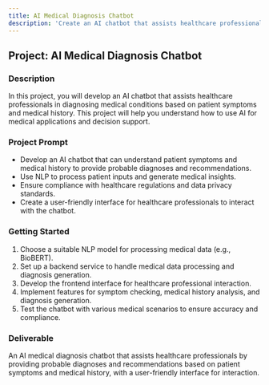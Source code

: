 ```yaml
---
title: AI Medical Diagnosis Chatbot
description: 'Create an AI chatbot that assists healthcare professionals in diagnosing medical conditions based on patient symptoms and medical history.'
---
```


## Project: AI Medical Diagnosis Chatbot

### Description
In this project, you will develop an AI chatbot that assists healthcare professionals in diagnosing medical conditions based on patient symptoms and medical history. This project will help you understand how to use AI for medical applications and decision support.

### Project Prompt
- Develop an AI chatbot that can understand patient symptoms and medical history to provide probable diagnoses and recommendations.
- Use NLP to process patient inputs and generate medical insights.
- Ensure compliance with healthcare regulations and data privacy standards.
- Create a user-friendly interface for healthcare professionals to interact with the chatbot.

### Getting Started
1. Choose a suitable NLP model for processing medical data (e.g., BioBERT).
2. Set up a backend service to handle medical data processing and diagnosis generation.
3. Develop the frontend interface for healthcare professional interaction.
4. Implement features for symptom checking, medical history analysis, and diagnosis generation.
5. Test the chatbot with various medical scenarios to ensure accuracy and compliance.

### Deliverable
An AI medical diagnosis chatbot that assists healthcare professionals by providing probable diagnoses and recommendations based on patient symptoms and medical history, with a user-friendly interface for interaction.
